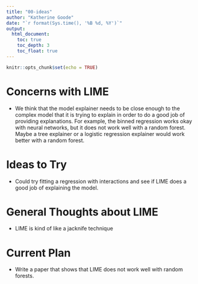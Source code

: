 ```yaml
---
title: "00-ideas"
author: "Katherine Goode"
date: "`r format(Sys.time(), '%B %d, %Y')`"
output:
  html_document:
    toc: true
    toc_depth: 3
    toc_float: true
---
```


```r
knitr::opts_chunk$set(echo = TRUE)
```

# Concerns with LIME

- We think that the model explainer needs to be close enough to the complex model that it is trying to explain in order to do a good job of providing explanations. For example, the binned regression works okay with neural networks, but it does not work well with a random forest. Maybe a tree explainer or a logistic regression explainer would work better with a random forest.

# Ideas to Try

- Could try fitting a regression with interactions and see if LIME does a good job of explaining the model.

# General Thoughts about LIME

- LIME is kind of like a jacknife technique

# Current Plan

- Write a paper that shows that LIME does not work well with random forests.